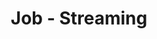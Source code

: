 ---
title: 'Job - Streaming'
openapi: '/en/api-reference/openapi-en.json GET /jobs/{id}/streaming'
---
